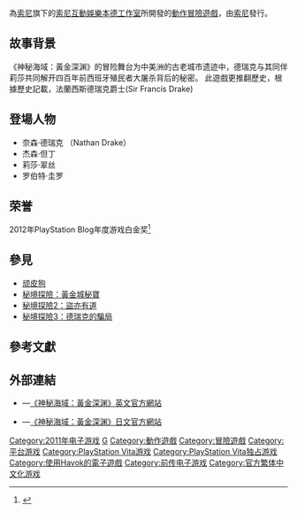 {{noteTA
|G1=Games
|1=zh-cn:德雷克;zh-tw:德瑞克;
|2=zh-cn:内森;zh-tw:奈森;
}}
{{Infobox VG
| title = 神秘海域：黃金深渊
| image = File:Uncharted_Golden_Abyss.png
| caption = 《神秘海域：黃金深渊》美版封面
| english = {{lang|en|Uncharted: Golden Abyss}}
| developer = [[索尼電腦娛樂本德工作室|索尼電腦娛樂本德工作室]]
| publisher = [[索尼電腦娛樂|索尼]]
| distributor = 
| designer = 
| series = [[神秘海域系列|神秘海域系列]]
| engine = Naughty Dog Game引擎
| released = {{vgrelease|NA|2012年2月15日|JP|2011年12月17日|HK|2011年12月23日|EU|2012年2月22日|AU|2012年2月23日}}
| genre = [[動作冒險遊戲|動作冒險]]
| modes = [[單人遊戲|單人]]
| platforms = [[PlayStation_Vita|PlayStation Vita]]
}}
{{Vgname|神秘海域：黃金深渊|en=Uncharted: Golden Abyss|cn=神秘海域：黃金深渊|tw=秘境探險：黃金城秘寶}}為[[索尼電腦娛樂|索尼]]旗下的[[索尼互動娛樂本德工作室|索尼互動娛樂本德工作室]]所開發的[[動作冒險遊戲|動作冒險遊戲]]，由[[索尼電腦娛樂|索尼]]發行。

== 故事背景 ==
《神秘海域：黃金深渊》的冒险舞台为中美洲的古老城市遗迹中，德瑞克与其同伴莉莎共同解开四百年前西班牙殖民者大屠杀背后的秘密。
此遊戲更推翻歷史，根據歷史記載，法蘭西斯德瑞克爵士(Sir Francis Drake)

== 登場人物 ==
* 奈森·德瑞克 （Nathan Drake）
* 杰森·但丁
* 莉莎·翠丝
* 罗伯特·圭罗

== 荣誉 ==
2012年PlayStation Blog年度游戏白金奖<ref>{{cite web|url= http://blog.us.playstation.com/2012/12/19/here-are-your-winners-playstation-blog-game-of-the-year-awards-2012/|title= Here Are Your Winners: 2012 PlayStation.Blog Game of the Year Awards|accessdate= 2012-12-19|publisher= Sony Computer Entertainment America LLC|language= en|archive-date= 2012-12-20|archive-url= https://web.archive.org/web/20121220215455/http://blog.us.playstation.com/2012/12/19/here-are-your-winners-playstation-blog-game-of-the-year-awards-2012/|dead-url= no}}</ref>

== 參見 ==
* [[顽皮狗|顽皮狗]]
* [[秘境探險：黃金城秘寶|秘境探險：黃金城秘寶]]
* [[秘境探險2：盜亦有道|秘境探險2：盜亦有道]]
* [[秘境探險3：德瑞克的騙局|秘境探險3：德瑞克的騙局]]

== 參考文獻 ==
{{reflist}}

== 外部連結 ==
* {{En icon}}—[http://us.playstation.com/psvita/games-and-media/psv-uncharted-golden-abyss.html 《神秘海域：黃金深渊》英文官方網站] {{Wayback|url=http://us.playstation.com/psvita/games-and-media/psv-uncharted-golden-abyss.html |date=20140204024032 }}
* {{Ja icon}}—[http://www.jp.playstation.com/software/title/vcjs25002.html 《神秘海域：黃金深渊》日文官方網站] {{Wayback|url=http://www.jp.playstation.com/software/title/vcjs25002.html |date=20140204024032 }}

{{秘境探險系列}}

{{DEFAULTSORT:Uncharted, Golden Abyss}}
[[Category:2011年电子游戏|Category:2011年电子游戏]]
[[Category:神秘海域系列|G]]
[[Category:動作遊戲|Category:動作遊戲]]
[[Category:冒險遊戲|Category:冒險遊戲]]
[[Category:平台游戏|Category:平台游戏]]
[[Category:PlayStation_Vita游戏|Category:PlayStation Vita游戏]]
[[Category:PlayStation_Vita独占游戏|Category:PlayStation Vita独占游戏]]
[[Category:使用Havok的電子遊戲|Category:使用Havok的電子遊戲]]
[[Category:前传电子游戏|Category:前传电子游戏]]
[[Category:官方繁体中文化游戏|Category:官方繁体中文化游戏]]
